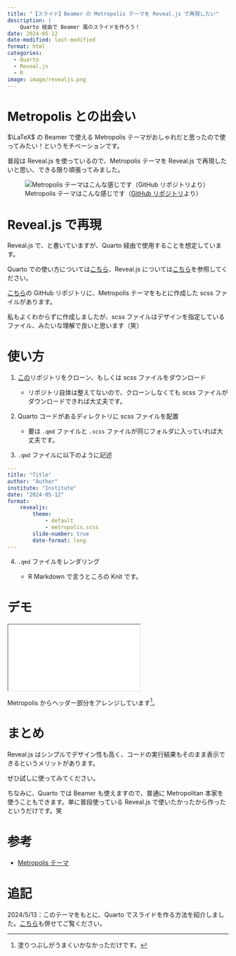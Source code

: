 ```yaml
---
title: "【スライド】Beamer の Metropolis テーマを Reveal.js で再現したい"
description: |
    Quarto 経由で Beamer 風のスライドを作ろう！
date: 2024-05-12
date-modified: last-modified
format: html
categories:
  - Quarto
  - Reveal.js
  - R
image: image/revealjs.png
---
```


# Metropolis との出会い

$\LaTeX$ の Beamer で使える Metropolis テーマがおしゃれだと思ったので使ってみたい！というモチベーションです。

普段は Reveal.js を使っているので、Metropolis テーマを Reveal.js で再現したいと思い、できる限り頑張ってみました。

![Metropolis テーマはこんな感じです（[GitHub リポジトリ](https://github.com/matze/mtheme)より）](image/metropolis.png)

# Reveal.js で再現

::: {.callout-note title="Note"}
Reveal.js で、と書いていますが、Quarto 経由で使用することを想定しています。

Quarto での使い方については[こちら](https://quarto.org/docs/presentations/revealjs/)、Reveal.js については[こちら](https://revealjs.com/)を参照してください。
:::

[こちら](https://github.com/yo5uke/modern-revealjs/tree/main)の GitHub リポジトリに、Metropolis テーマをもとに作成した scss ファイルがあります。

私もよくわからずに作成しましたが、scss ファイルはデザインを指定しているファイル、みたいな理解で良いと思います（笑）

# 使い方

1. [この](https://github.com/yo5uke/modern-revealjs/tree/main)リポジトリをクローン、もしくは scss ファイルをダウンロード

    - リポジトリ自体は整えてないので、クローンしなくても scss ファイルがダウンロードできれば大丈夫です。

2. Quarto コードがあるディレクトリに scss ファイルを配置

    - 要は `.qmd` ファイルと `.scss` ファイルが同じフォルダに入っていれば大丈夫です。

3. `.qmd` ファイルに以下のように記述

```.yml
---
title: "Title"
author: "Author"
institute: "Institute"
date: "2024-05-12"
format: 
    revealjs:
        theme: 
            - default
            - metropolis.scss
        slide-number: true
        date-format: long
---
```

4. `.qmd` ファイルをレンダリング

    - R Markdown で言うところの Knit です。

# デモ

<div>

```{=html}
<iframe class="slide-deck" src="demo/"></iframe>
```

</div>

Metropolis からヘッダー部分をアレンジしています^[塗りつぶしがうまくいかなかっただけです。]。

# まとめ

Reveal.js はシンプルでデザイン性も高く、コードの実行結果もそのまま表示できるというメリットがあります。

ぜひ試しに使ってみてください。

ちなみに、Quarto では Beamer も使えますので、普通に Metropolitan 本家を使うこともできます。単に普段使っている Reveal.js で使いたかったから作ったというだけです。笑

# 参考

- [Metropolis テーマ](https://github.com/matze/mtheme)

# 追記

2024/5/13：このテーマをもとに、Quarto でスライドを作る方法を紹介しました。[こちら](https://yo5uke.github.io/tips/240512_revealjs/)も併せてご覧ください。